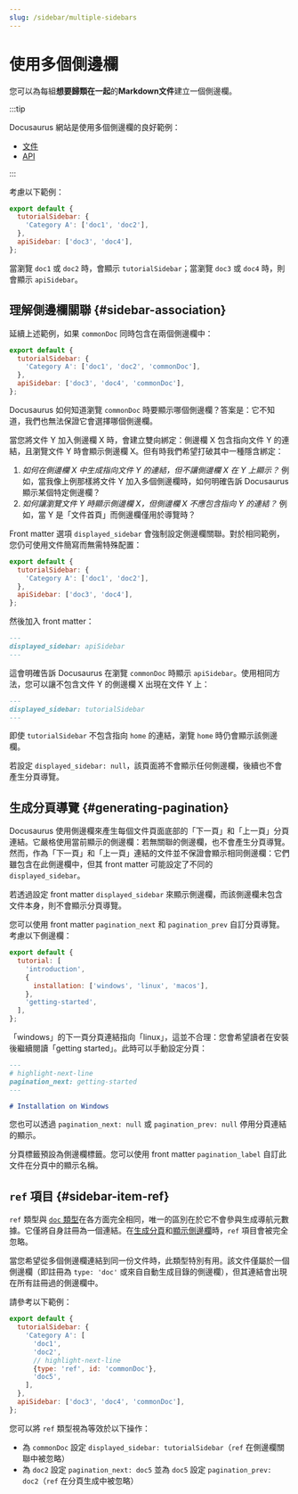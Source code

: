 ```yaml
---
slug: /sidebar/multiple-sidebars
---
```


# 使用多個側邊欄

您可以為每組**想要歸類在一起**的**Markdown文件**建立一個側邊欄。

:::tip

Docusaurus 網站是使用多個側邊欄的良好範例：

- [文件](../../../introduction.mdx)
- [API](../../../cli.mdx)

:::

考慮以下範例：

```js title="sidebars.js"
export default {
  tutorialSidebar: {
    'Category A': ['doc1', 'doc2'],
  },
  apiSidebar: ['doc3', 'doc4'],
};
```

當瀏覽 `doc1` 或 `doc2` 時，會顯示 `tutorialSidebar`；當瀏覽 `doc3` 或 `doc4` 時，則會顯示 `apiSidebar`。

## 理解側邊欄關聯 {#sidebar-association}

延續上述範例，如果 `commonDoc` 同時包含在兩個側邊欄中：

```js title="sidebars.js"
export default {
  tutorialSidebar: {
    'Category A': ['doc1', 'doc2', 'commonDoc'],
  },
  apiSidebar: ['doc3', 'doc4', 'commonDoc'],
};
```

Docusaurus 如何知道瀏覽 `commonDoc` 時要顯示哪個側邊欄？答案是：它不知道，我們也無法保證它會選擇哪個側邊欄。

當您將文件 Y 加入側邊欄 X 時，會建立雙向綁定：側邊欄 X 包含指向文件 Y 的連結，且瀏覽文件 Y 時會顯示側邊欄 X。但有時我們希望打破其中一種隱含綁定：

1. _如何在側邊欄 X 中生成指向文件 Y 的連結，但不讓側邊欄 X 在 Y 上顯示？_ 例如，當我像上例那樣將文件 Y 加入多個側邊欄時，如何明確告訴 Docusaurus 顯示某個特定側邊欄？
2. _如何讓瀏覽文件 Y 時顯示側邊欄 X，但側邊欄 X 不應包含指向 Y 的連結？_ 例如，當 Y 是「文件首頁」而側邊欄僅用於導覽時？

Front matter 選項 `displayed_sidebar` 會強制設定側邊欄關聯。對於相同範例，您仍可使用文件簡寫而無需特殊配置：

```js title="sidebars.js"
export default {
  tutorialSidebar: {
    'Category A': ['doc1', 'doc2'],
  },
  apiSidebar: ['doc3', 'doc4'],
};
```

然後加入 front matter：

```md title="commonDoc.md"
---
displayed_sidebar: apiSidebar
---
```

這會明確告訴 Docusaurus 在瀏覽 `commonDoc` 時顯示 `apiSidebar`。使用相同方法，您可以讓不包含文件 Y 的側邊欄 X 出現在文件 Y 上：

```md title="home.md"
---
displayed_sidebar: tutorialSidebar
---
```

即使 `tutorialSidebar` 不包含指向 `home` 的連結，瀏覽 `home` 時仍會顯示該側邊欄。

若設定 `displayed_sidebar: null`，該頁面將不會顯示任何側邊欄，後續也不會產生分頁導覽。

## 生成分頁導覽 {#generating-pagination}

Docusaurus 使用側邊欄來產生每個文件頁面底部的「下一頁」和「上一頁」分頁連結。它嚴格使用當前顯示的側邊欄：若無關聯的側邊欄，也不會產生分頁導覽。然而，作為「下一頁」和「上一頁」連結的文件並不保證會顯示相同側邊欄：它們雖包含在此側邊欄中，但其 front matter 可能設定了不同的 `displayed_sidebar`。

若透過設定 front matter `displayed_sidebar` 來顯示側邊欄，而該側邊欄未包含文件本身，則不會顯示分頁導覽。

您可以使用 front matter `pagination_next` 和 `pagination_prev` 自訂分頁導覽。考慮以下側邊欄：

```js title="sidebars.js"
export default {
  tutorial: [
    'introduction',
    {
      installation: ['windows', 'linux', 'macos'],
    },
    'getting-started',
  ],
};
```

「windows」的下一頁分頁連結指向「linux」，這並不合理：您會希望讀者在安裝後繼續閱讀「getting started」。此時可以手動設定分頁：

```md title="windows.md"
---
# highlight-next-line
pagination_next: getting-started
---

# Installation on Windows
```

您也可以透過 `pagination_next: null` 或 `pagination_prev: null` 停用分頁連結的顯示。

分頁標籤預設為側邊欄標籤。您可以使用 front matter `pagination_label` 自訂此文件在分頁中的顯示名稱。

## `ref` 項目 {#sidebar-item-ref}

`ref` 類型與 [`doc` 類型](./items.mdx#sidebar-item-doc)在各方面完全相同，唯一的區別在於它不會參與生成導航元數據。它僅將自身註冊為一個連結。在[生成分頁](#generating-pagination)和[顯示側邊欄](#sidebar-association)時，`ref` 項目會被完全忽略。

當您希望從多個側邊欄連結到同一份文件時，此類型特別有用。該文件僅屬於一個側邊欄（即註冊為 `type: 'doc'` 或來自自動生成目錄的側邊欄），但其連結會出現在所有註冊過的側邊欄中。

請參考以下範例：

```js title="sidebars.js"
export default {
  tutorialSidebar: {
    'Category A': [
      'doc1',
      'doc2',
      // highlight-next-line
      {type: 'ref', id: 'commonDoc'},
      'doc5',
    ],
  },
  apiSidebar: ['doc3', 'doc4', 'commonDoc'],
};
```

您可以將 `ref` 類型視為等效於以下操作：

- 為 `commonDoc` 設定 `displayed_sidebar: tutorialSidebar`（`ref` 在側邊欄關聯中被忽略）
- 為 `doc2` 設定 `pagination_next: doc5` 並為 `doc5` 設定 `pagination_prev: doc2`（`ref` 在分頁生成中被忽略）